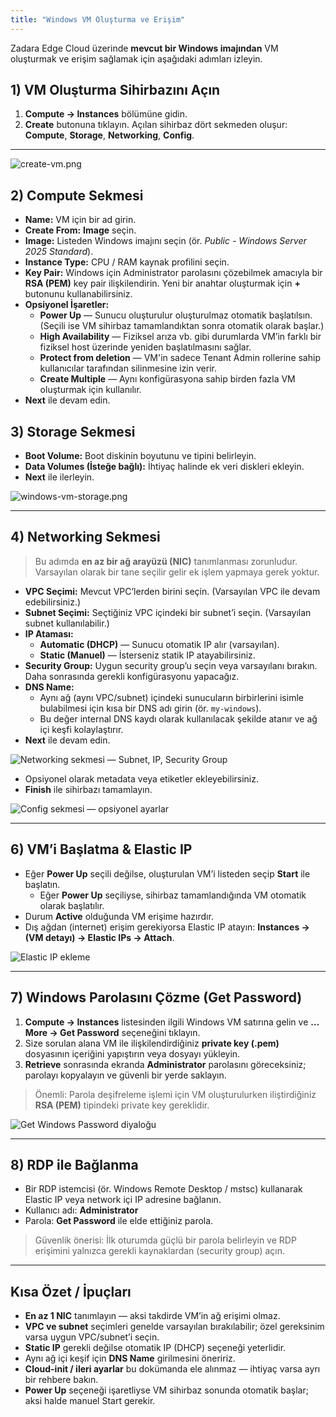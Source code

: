 ```yaml
---
title: "Windows VM Oluşturma ve Erişim"
---
```


Zadara Edge Cloud üzerinde **mevcut bir Windows imajından** VM oluşturmak ve erişim sağlamak için aşağıdaki adımları izleyin.

## 1) VM Oluşturma Sihirbazını Açın

1. **Compute → Instances** bölümüne gidin.
2. **Create** butonuna tıklayın. Açılan sihirbaz dört sekmeden oluşur: **Compute**, **Storage**, **Networking**, **Config**.

---

![create-vm.png](/images/create-vm.png)

## 2) Compute Sekmesi

- **Name:** VM için bir ad girin.
- **Create From:** **Image** seçin.
- **Image:** Listeden Windows imajını seçin (ör. _Public - Windows Server 2025 Standard_).
- **Instance Type:** CPU / RAM kaynak profilini seçin.
- **Key Pair:** Windows için Administrator parolasını çözebilmek amacıyla bir **RSA (PEM)** key pair ilişkilendirin. Yeni bir anahtar oluşturmak için **\+** butonunu kullanabilirsiniz.
- **Opsiyonel İşaretler:**
  - **Power Up** — Sunucu oluşturulur oluşturulmaz otomatik başlatılsın. (Seçili ise VM sihirbaz tamamlandıktan sonra otomatik olarak başlar.)
  - **High Availability** — Fiziksel arıza vb. gibi durumlarda VM’in farklı bir fiziksel host üzerinde yeniden başlatılmasını sağlar.
  - **Protect from deletion** — VM'in sadece Tenant Admin rollerine sahip kullanıcılar tarafından silinmesine izin verir.
  - **Create Multiple** — Aynı konfigürasyona sahip birden fazla VM oluşturmak için kullanılır.
- **Next** ile devam edin.

## 3) Storage Sekmesi

- **Boot Volume:** Boot diskinin boyutunu ve tipini belirleyin.
- **Data Volumes (İsteğe bağlı):** İhtiyaç halinde ek veri diskleri ekleyin.
- **Next** ile ilerleyin.

![windows-vm-storage.png](/images/windows-vm-storage.png)

---

## 4) Networking Sekmesi

> Bu adımda **en az bir ağ arayüzü (NIC)** tanımlanması zorunludur. Varsayılan olarak bir tane seçilir gelir ek işlem yapmaya gerek yoktur.

- **VPC Seçimi:** Mevcut VPC’lerden birini seçin. (Varsayılan VPC ile devam edebilirsiniz.)
- **Subnet Seçimi:** Seçtiğiniz VPC içindeki bir subnet’i seçin. (Varsayılan subnet kullanılabilir.)
- **IP Ataması:**
  - **Automatic (DHCP)** — Sunucu otomatik IP alır (varsayılan).
  - **Static (Manuel)** — İsterseniz statik IP atayabilirsiniz.
- **Security Group:** Uygun security group’u seçin veya varsayılanı bırakın. Daha sonrasında gerekli konfigürasyonu yapacağız.
- **DNS Name:**
  - Aynı ağ (aynı VPC/subnet) içindeki sunucuların birbirlerini isimle bulabilmesi için kısa bir DNS adı girin (ör. `my-windows`).
  - Bu değer internal DNS kaydı olarak kullanılacak şekilde atanır ve ağ içi keşfi kolaylaştırır.
- **Next** ile devam edin.

![Networking sekmesi — Subnet, IP, Security Group](./images/windows/networking-tab.png)

- Opsiyonel olarak metadata veya etiketler ekleyebilirsiniz.
- **Finish** ile sihirbazı tamamlayın.

![Config sekmesi — opsiyonel ayarlar](./images/windows/config-tab.png)

---

## 6) VM’i Başlatma & Elastic IP

- Eğer **Power Up** seçili değilse, oluşturulan VM’i listeden seçip **Start** ile başlatın.
  - Eğer **Power Up** seçiliyse, sihirbaz tamamlandığında VM otomatik olarak başlatılır.
- Durum **Active** olduğunda VM erişime hazırdır.
- Dış ağdan (internet) erişim gerekiyorsa Elastic IP atayın: **Instances → (VM detayı) → Elastic IPs → Attach**.

![Elastic IP ekleme](./images/windows/attach-elastic-ip.png)

---

## 7) Windows Parolasını Çözme (Get Password)

1. **Compute → Instances** listesinden ilgili Windows VM satırına gelin ve **… More → Get Password** seçeneğini tıklayın.
2. Size sorulan alana VM ile ilişkilendirdiğiniz **private key (.pem)** dosyasının içeriğini yapıştırın veya dosyayı yükleyin.
3. **Retrieve** sonrasında ekranda **Administrator** parolasını göreceksiniz; parolayı kopyalayın ve güvenli bir yerde saklayın.

> Önemli: Parola deşifreleme işlemi için VM oluşturulurken iliştirdiğiniz **RSA (PEM)** tipindeki private key gereklidir.

![Get Windows Password diyaloğu](./images/windows/get-windows-password.png)

---

## 8) RDP ile Bağlanma

- Bir RDP istemcisi (ör. Windows Remote Desktop / mstsc) kullanarak Elastic IP veya network içi IP adresine bağlanın.
- Kullanıcı adı: **Administrator**
- Parola: **Get Password** ile elde ettiğiniz parola.

> Güvenlik önerisi: İlk oturumda güçlü bir parola belirleyin ve RDP erişimini yalnızca gerekli kaynaklardan (security group) açın.

---

## Kısa Özet / İpuçları

- **En az 1 NIC** tanımlayın — aksi takdirde VM’in ağ erişimi olmaz.
- **VPC ve subnet** seçimleri genelde varsayılan bırakılabilir; özel gereksinim varsa uygun VPC/subnet’i seçin.
- **Static IP** gerekli değilse otomatik IP (DHCP) seçeneği yeterlidir.
- Aynı ağ içi keşif için **DNS Name** girilmesini öneririz.
- **Cloud-init / ileri ayarlar** bu dokümanda ele alınmaz — ihtiyaç varsa ayrı bir rehbere bakın.
- **Power Up** seçeneği işaretliyse VM sihirbaz sonunda otomatik başlar; aksi halde manuel Start gerekir.